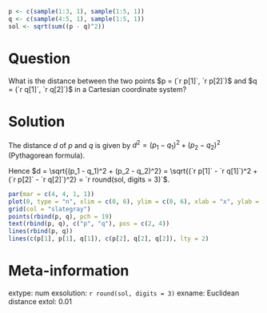 ```r
p <- c(sample(1:3, 1), sample(1:5, 1))
q <- c(sample(4:5, 1), sample(1:5, 1))
sol <- sqrt(sum((p - q)^2))
```

Question
========
What is the distance between the two points
$p = (`r p[1]`, `r p[2]`)$ and $q = (`r q[1]`, `r q[2]`)$
in a Cartesian coordinate system?

Solution
========
The distance $d$ of $p$ and $q$ is given by
$d^2 = (p_1 - q_1)^2 + (p_2 - q_2)^2$ (Pythagorean formula).

Hence $d = \sqrt{(p_1 - q_1)^2 + (p_2 - q_2)^2} =
  \sqrt{(`r p[1]` - `r q[1]`)^2 + (`r p[2]` - `r q[2]`)^2}
   = `r round(sol, digits = 3)`$.

```r
par(mar = c(4, 4, 1, 1))
plot(0, type = "n", xlim = c(0, 6), ylim = c(0, 6), xlab = "x", ylab = "y")
grid(col = "slategray")
points(rbind(p, q), pch = 19)
text(rbind(p, q), c("p", "q"), pos = c(2, 4))
lines(rbind(p, q))
lines(c(p[1], p[1], q[1]), c(p[2], q[2], q[2]), lty = 2)
```

Meta-information
================
extype: num
exsolution: `r round(sol, digits = 3)`
exname: Euclidean distance
extol: 0.01
